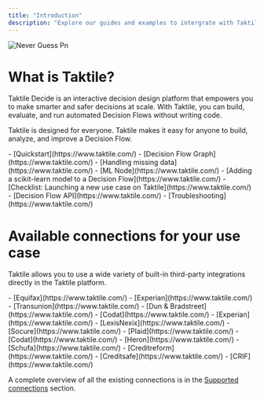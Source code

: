 ```yaml
---
title: "Introduction"
description: "Explore our guides and examples to intergrate with Taktile."
---
```


![Never Guess Pn](/images/never_guess.png)

# What is Taktile?

Taktile Decide is an interactive decision design platform that empowers you to make smarter and safer decisions at scale. With Taktile, you can build, evaluate, and run automated Decision Flows without writing code.

Taktile is designed for everyone. Taktile makes it easy for anyone to build, analyze, and improve a Decision Flow.

<CardGroup cols={3}>
  <Card title="Decision Author">
    - [Quickstart](https://www.taktile.com/)
    - [Decision Flow Graph](https://www.taktile.com/)
    - [Handling missing data](https://www.taktile.com/)
  </Card>
  <Card title="Data scientist">
    - [ML Node](https://www.taktile.com/)
    - [Adding a scikit-learn model to a Decision Flow](https://www.taktile.com/)
  </Card>
  <Card title="Project Manager">
    - [Checklist: Launching a new use case on Taktile](https://www.taktile.com/)
  </Card>
  <Card title="Developer">
    - [Decision Flow API](https://www.taktile.com/)
    - [Troubleshooting](https://www.taktile.com/)
  </Card>
</CardGroup>

# Available connections for your use case

Taktile allows you to use a wide variety of built-in third-party integrations directly in the Taktile platform.

<CardGroup cols={3}>
  <Card title="B2C credit underwriting US">
    - [Equifax](https://www.taktile.com/)
    - [Experian](https://www.taktile.com/)
    - [Transunion](https://www.taktile.com/)
  </Card>
  <Card title="B2B credit underwriting US">
    - [Dun & Bradstreet](https://www.taktile.com/)
    - [Codat](https://www.taktile.com/)
    - [Experian](https://www.taktile.com/)
  </Card>
  <Card title="Fraud detection US">
    - [LexisNexix](https://www.taktile.com/)
    - [Socure](https://www.taktile.com/)
  </Card>
  <Card title="Open Banking and Accounting Data">
    - [Plaid](https://www.taktile.com/)
    - [Codat](https://www.taktile.com/)
    - [Heron](https://www.taktile.com/)
  </Card>
  <Card title="And many more">
    - [Schufa](https://www.taktile.com/)
    - [Creditreform](https://www.taktile.com/)
    - [Creditsafe](https://www.taktile.com/)
    - [CRIF](https://www.taktile.com/)
  </Card>
</CardGroup>

A complete overview of all the existing connections is in the [Supported connections](/third-party-connections/overview) section.